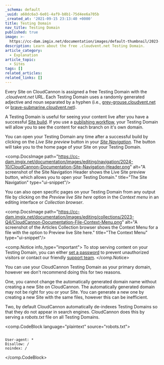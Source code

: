 ```yaml
---
_schema: default
_uuid: a68dc6a3-6e01-4af9-b8b1-75d4ee6a705b
_created_at: '2021-09-15 23:13:40 +0000'
title: Testing Domain
nav_title: Testing Domain
published: true
image: >-
  https://cc-dam.imgix.net/documentation/images/default-thumbnail/2023-Q4/CloudCannon-Documentation-Thumbnail.png
description: Learn about the free .cloudvent.net Testing Domain.
article_category:
  - Explanation
article_topic:
  - Sites
tags: []
related_articles:
related_links: []
---
```

Every Site on CloudCannon is assigned a free Testing Domain with the *.cloudvent.net* URL. Each Testing Domain uses a randomly generated adjective and noun separated by a hyphen (i.e., [grey-grouse.cloudvent.net](https://grey-grouse.cloudvent.net/) or [brave-submarine.cloudvent.net](https://brave-submarine.cloudvent.net/)).

A Testing Domain is useful for seeing your content live after you have a successful [Site build](/documentation/articles/what-is-a-site-build/). If you use a [publishing workflow](/documentation/guides/staging-workflow-guide/), your Testing Domain will allow you to see the content for each branch on it's own domain.

You can open your Testing Domain any time after a successful build by clicking on the *Live Site preview* button in your [*Site Navigation*](/documentation/articles/configure-your-site-navigation/). The button will take you to the home page of your Site on your Testing Domain.

<comp.DocsImage path="https://cc-dam.imgix.net/documentation/images/editing/navigation/2024-10/CloudCannon-Documentation-Site-Navigation-Header.png" alt="A screenshot of the Site Navigation Header shows the Live Site preview button, which allows you to open your Testing Domain." title="The Site Navigation" type="ui-snippet"/>

You can also open specific pages on your Testing Domain from any output file by clicking on the *Preview live Site here* option in the *Context menu* in an editing interface or *Collection browser*.

<comp.DocsImage path="https://cc-dam.imgix.net/documentation/images/editing/collections/2023-Q4/CloudCannon-Documentation-File-Context-Menu.png" alt="A screenshot of the Articles Collection browser shows the Context Menu for a file with the option to Preview live Site here." title="The Context Menu" type="ui-snippet"/>

<comp.Notice info_type="important">
  To stop serving content on your Testing Domain, you can either [set a password](/documentation/articles/adding-password-authentication-to-your-site/) to prevent unauthorized visitors or contact our friendly [support team](/support/).
</comp.Notice>

You can use your CloudCannon Testing Domain as your primary domain, however we don't recommend doing this for two reasons.

One, you cannot change the automatically generated domain name without creating a new Site on CloudCannon. The automatically generated domain may not be right for you or your Site. You can generate a new one by creating a new Site with the same files, however this can be inefficient.

Two, by default CloudCannon automatically de-indexes Testing Domains so that they do not appear in search engines. CloudCannon does this by serving a *robots.txt* file on all Testing Domains.

<comp.CodeBlock language="plaintext" source="robots.txt">
```

User-agent: *
Disallow: /
noindex: /

```
</comp.CodeBlock>